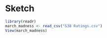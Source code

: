 # Sketch {.unnumbered}

```r
library(readr)
march_madness <- read_csv("538 Ratings.csv")
View(march_madness)
```

